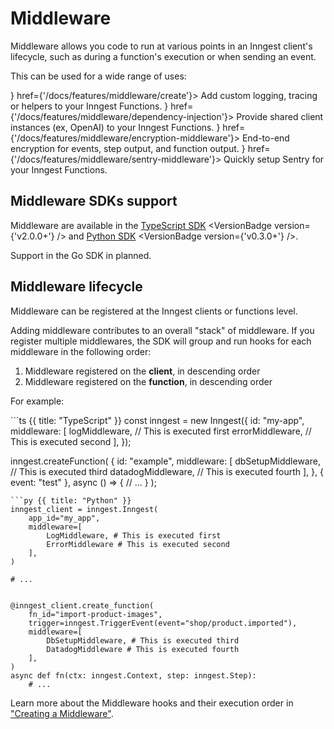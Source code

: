 
# Middleware

Middleware allows you code to run at various points in an Inngest client's lifecycle, such as during a function's execution or when sending an event. 

This can be used for a wide range of uses:

<CardGroup cols={2}>
  <Card title="Custom observability" icon={<EventLogsIcon />} href={'/docs/features/middleware/create'}>
    Add custom logging, tracing or helpers to your Inngest Functions.
  </Card>
  <Card title="Dependency Injection" icon={<IntegrationsIcon />} href={'/docs/features/middleware/dependency-injection'}>
    Provide shared client instances (ex, OpenAI) to your Inngest Functions.
  </Card>
  <Card title="Encryption Middleware" icon={<EyeOffIcon />} href={'/docs/features/middleware/encryption-middleware'}>
    End-to-end encryption for events, step output, and function output.
  </Card>
  <Card title="Sentry Middleware" icon={<RunsIcon />} href={'/docs/features/middleware/sentry-middleware'}>
    Quickly setup Sentry for your Inngest Functions.
  </Card>
</CardGroup>



## Middleware SDKs support

Middleware are available in the [TypeScript SDK](/docs/reference/middleware/typescript) <VersionBadge version={'v2.0.0+'} /> and [Python SDK](/docs/reference/python/middleware/lifecycle) <VersionBadge version={'v0.3.0+'} />.

Support in the Go SDK in planned.

## Middleware lifecycle

Middleware can be registered at the Inngest clients or functions level.

Adding middleware contributes to an overall "stack" of middleware. If you register multiple middlewares, the SDK will group and run hooks for each middleware in the following order:

1. Middleware registered on the **client**, in descending order
2. Middleware registered on the **function**, in descending order

For example:

<CodeGroup>
```ts {{ title: "TypeScript" }}
const inngest = new Inngest({
  id: "my-app",
  middleware: [
    logMiddleware, // This is executed first
    errorMiddleware, // This is executed second
  ],
});

inngest.createFunction(
  {
    id: "example",
    middleware: [
      dbSetupMiddleware, // This is executed third
      datadogMiddleware, // This is executed fourth
    ],
  },
  { event: "test" },
  async () => {
    // ...
  }
);
```
```py {{ title: "Python" }}
inngest_client = inngest.Inngest(
    app_id="my_app",
    middleware=[
        LogMiddleware, # This is executed first
        ErrorMiddleware # This is executed second
    ],
)

# ...


@inngest_client.create_function(
    fn_id="import-product-images",
    trigger=inngest.TriggerEvent(event="shop/product.imported"),
    middleware=[
        DbSetupMiddleware, # This is executed third
        DatadogMiddleware # This is executed fourth
    ],
)
async def fn(ctx: inngest.Context, step: inngest.Step):
    # ...

```
</CodeGroup>

Learn more about the Middleware hooks and their execution order in ["Creating a Middleware"](/docs/features/middleware/create).